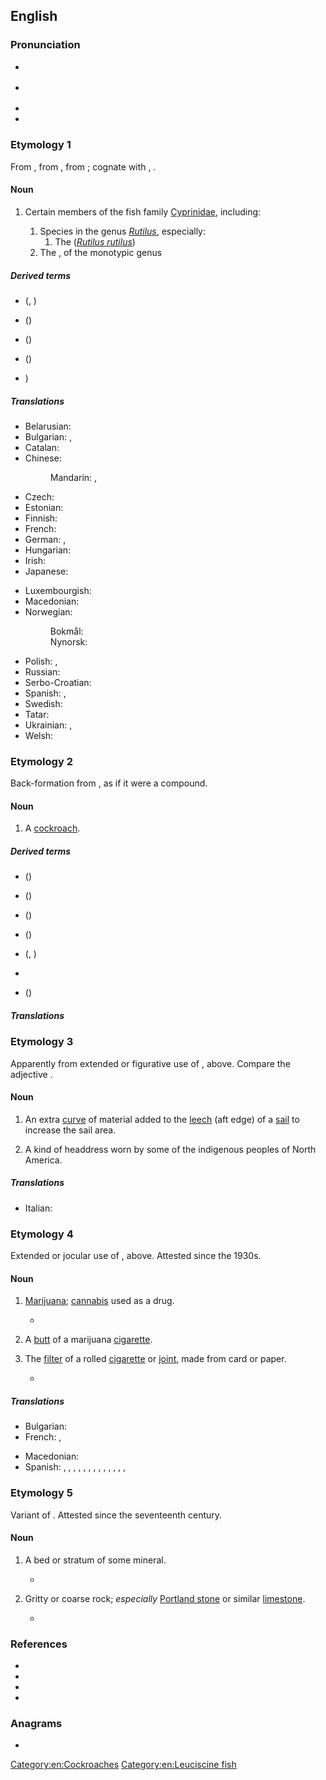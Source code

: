 {{also|Roach}}
==English==
{{wikipedia}}

===Pronunciation===
* {{a|RP}} {{IPA|en|/ɹəʊtʃ/}}
* {{a|US}} {{IPA|en|/ɹoʊtʃ/}}
* {{audio|en|En-au-roach.ogg|Audio (AU)}}
* {{rhymes|en|əʊtʃ|s=1}}

===Etymology 1===
From {{inh|en|enm|roche}}, from {{der|en|fro|roche}}, from {{der|en|gml|[[roche]], [[ruche]]||ray (fish)}}; cognate with {{cog|ang|ruhha}} {{gloss|"a ray"; > {{cog|enm|rouhe}}, {{m|enm|rohȝe}}}}, {{cog|de|Rochen||ray (fish)}}.

====Noun====
{{en-noun|roach}}

# {{senseid|en|fish}} Certain members of the fish family [[Cyprinidae]], including:
## Species in the genus ''[[Rutilus]]'', especially:
### The {{vern|common roach}} (''[[Rutilus rutilus]]'')
## The {{vern|California roach}}, of the monotypic genus {{taxlink|Hesperoleucus|genus}}

=====Derived terms=====
* {{vern|Albanian roach}} ({{taxlink|Pachychilon pictum|species|ver=190209}}, {{taxlink|Leucos basak|species|ver=190209}})
* {{vern|Black Sea roach}} ({{taxlink|Rutilus lacustris|species|ver=190209}})
* {{vern|blue roach}} (''{{ll|mul|Scardinius erythrophthalmus}}'')
* {{vern|California roach}} ({{taxlink|Hesperoleucus symmetricus|species|ver=190209}})
* {{vern|common roach}} ''{{ll|mul|Rutilus rutilus}}'')

=====Translations=====
{{trans-top|''Rutilus rutilus''}}
* Belarusian: {{t|be|плотка|f}}
* Bulgarian: {{t|bg|бабушка|f}}, {{t|bg|таранка|f}}
* Catalan: {{t|ca|madrilleta vera|f}}
* Chinese:
*: Mandarin: {{t|cmn|擬鯉|sc=Hani}}, {{t|cmn|拟鲤|tr=nǐlǐ|sc=Hani}}
* Czech: {{t+|cs|plotice|f}}
* Estonian: {{t|et|särg}}
* Finnish: {{t+|fi|särki}}
* French: {{t+|fr|gardon|m}}
* German: {{t|de|Plötze|f}}, {{t|de|Rotauge|n}}
* Hungarian: {{t|hu|bodorka}}
* Irish: {{t|ga|róiste|m}}
* Japanese: {{t|ja|ローチ|tr=rōchi|sc=Jpan}}
{{trans-mid}}
* Luxembourgish: {{t|lb|Routa|n}}
* Macedonian: {{t|mk|црвенопе́рка|f}}
* Norwegian:
*: Bokmål: {{t+|nb|mort|m}}
*: Nynorsk: {{t|nn|mort|m}}
* Polish: {{t+|pl|płoć|f}}, {{t+|pl|płotka|f}}
* Russian: {{t+|ru|плотва́|f}}
* Serbo-Croatian: {{t+|sh|bodorka|f}}
* Spanish: {{t|es|leucisco|m}}, {{t+|es|rutilo}}
* Swedish: {{t+|sv|mört|c}}
* Tatar: {{t+|tt|чабак}}
* Ukrainian: {{t|uk|плі́тка|f}}, {{t|uk|пліть|f}} {{qualifier|collectively}}
* Welsh: {{t|cy|rhufell|f}}
{{trans-bottom}}

===Etymology 2===
Back-formation from {{m|en|cockroach}}, as if it were a compound.

====Noun====
{{en-noun}}

# {{senseid|en|cockroach}}{{lb|en|US}} A [[cockroach]].

=====Derived terms=====
* {{vern|brown-banded roach}} ({{taxlink|Supella supellectilium|species|ver=190209}})
* {{vern|dubia roach}} ({{taxlink|Blaptica dubia|species|ver=190209}})
* {{vern|Madeira roach}} ({{taxlink|Leucophaea maderae|species|ver=190209}})
* {{vern|oriental roach}} ({{taxlink|Blatta orientalis|species|ver=190209}})
* {{vern|sea roach}} ({{taxlink|Ligia oceanica|species|ver=190209}}, {{taxlink|Ligia exotica|species|ver=190209}})
* {{vern|turkroach}}
* {{vern|wharf roach}} ({{taxlink|Ligia exotica|species|ver=190209}})

=====Translations=====
{{trans-see|US: cockroach|cockroach}}

===Etymology 3===
Apparently from extended or figurative use of {{m|en|roach|id=fish|gloss=Cyprinidae}}, above. Compare the adjective {{m|en|roached|gloss=styled so that the mane stands up from the neck}}.

====Noun====
{{en-noun}}

# {{lb|en|nautical}} An extra [[curve]] of material added to the [[leech]] (aft edge) of a [[sail]] to increase the sail area.
# A kind of headdress worn by some of the indigenous peoples of North America.

=====Translations=====
{{trans-top|nautical: curve in the aft edge of a sail}}
* Italian: {{t|it|allunamento|m}}
{{trans-mid}}
{{trans-bottom}}

===Etymology 4===
Extended or jocular use of {{m|en|roach|id=cockroach|gloss=cockroach}}, above. Attested since the 1930s.

====Noun====
{{en-noun}}

# {{lb|en|US|slang|smoking}} [[marijuana|Marijuana]]; [[cannabis]] used as a drug.
#* {{quote-book|en|year=1957|author=Alfred Maund|title=The Big Boxcar|location=Urbana|publisher=University of Illinois Press|isbn=0252067541|page=106|passage=In his half hour of free time between brooms it was Willie's custom to smoke his lunch in an alleyway. He'd take just half a '''roach''', only enough to make him feel a new day was starting, no more no less.}}
# {{lb|en|US|slang|smoking}} A [[butt]] of a marijuana [[cigarette]].
# {{lb|en|UK|slang|smoking}} The [[filter]] of a rolled [[cigarette]] or [[joint]], made from card or paper.
#* {{quote-book|en|year=2000|author=[[w:Zadie Smith|Zadie Smith]]|title=[[w:White Teeth|White Teeth]]|publisher=Penguin Books (2001)|page=292|passage=Last toke is the yellowing fabric of the '''roach''', containing the stuff that is less than tobacco.}}

=====Translations=====
{{trans-top|slang: butt of a marijuana cigarette}}
* Bulgarian: {{t+|bg|фас|m}}
* French: {{t+|fr|cul|m}}, {{t|fr|cul de joint|m}}
{{trans-mid}}
* Macedonian: {{t|mk|фас|m}}
* Spanish: {{t+|es|bacha|f}} {{qualifier|México}}, {{t+|es|calilla|f}} {{qualifier|Nicaragua}}, {{t|es|calillón|m}} {{qualifier|Nicaragua}}, {{t+|es|changa|f}} {{qualifier|Puerto Rico}}, {{t+|es|chicharra|f}} {{qualifier|Latin America: Argentina, Colombia, México, Perú}}, {{t|es|chusta|f}} {{qualifier|Spain}}, {{t+|es|cola|f}} {{qualifier|Chile}}, {{t+|es|pata|f}} {{qualifier|Colombia}}, {{t+|es|pava|f}} {{qualifier|Perú}}, {{t+|es|punta|f}} {{qualifier|Uruguay}}, {{t+|es|tacha|f}} {{qualifier|Spain}}, {{t|es|tocola|f}} {{qualifier|Costa Rica}}, {{t|es|tocolo|m}} {{qualifier|Costa Rica}}, {{t+|es|tuca|f}} {{qualifier|Argentina}}
{{trans-bottom}}

===Etymology 5===
Variant of {{m|en|roche|gloss=rock}}. Attested since the seventeenth century.

====Noun====
{{en-noun}}

# {{senseid|en|stratum}}{{lb|en|UK|obsolete|mining}} A bed or stratum of some mineral.
#* {{quote-journal|en|year=1749|author=Rog. Mostyn|title=Mineralogy|work=Philosophical Transactions and Collections to the End of the Year|location=London|publisher=Royal Society|volume=II|oclc=149630598|page=379|passage=After long Working of this Coal, it was found upon the rising Grounds, that there lay another '''''Roach''''' of Coal, at the Depth of 14 Yards under it}}
# {{lb|en|UK|regional}} Gritty or coarse rock; ''especially'' [[Portland stone]] or similar [[limestone]].
#* {{quote-journal|en|year=1841|author=C.H. Smith|title=Lithology; or Observations on Stone for Building|work=The Surveyor, Engineer, and Architect|oclc=33911436|page=13|passage=The '''roach''', both of the top and bottom beds, is always imperceptibly incorporated with the freestone, which is invariable situated beneath it.}}

===References===
* {{R:GDoS|entry=roach, n.|id=ronsnpa}}
* {{R:OED Online|part of speech=n.2|code=166498}}
* {{R:OED Online|part of speech=n.3|code=166499}}
* {{R:OED Online|part of speech=n.4|code=166500}}

===Anagrams===
* {{anagrams|en|a=achor|Charo|Rocha|achor|archo-|corah|ochra|orach}}

[[Category:en:Cockroaches]]
[[Category:en:Leuciscine fish]]